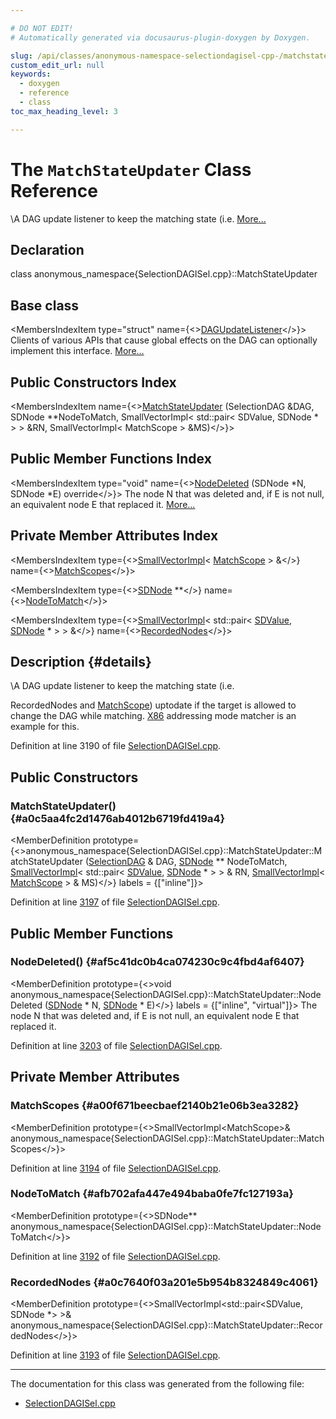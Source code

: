 ```yaml
---

# DO NOT EDIT!
# Automatically generated via docusaurus-plugin-doxygen by Doxygen.

slug: /api/classes/anonymous-namespace-selectiondagisel-cpp-/matchstateupdater
custom_edit_url: null
keywords:
  - doxygen
  - reference
  - class
toc_max_heading_level: 3

---
```





# The `MatchStateUpdater` Class Reference

<DoxygenPage pluginConfig={pluginConfig}>

\\A DAG update listener to keep the matching state (i.e. <a href="#details">More...</a>

## Declaration

<CodeBlock>class anonymous_namespace{SelectionDAGISel.cpp}::MatchStateUpdater</CodeBlock>

## Base class

<MembersIndex>

<MembersIndexItem
  type="struct"
  name={<><a href="/docs/api/structs/llvm/selectiondag/dagupdatelistener">DAGUpdateListener</a></>}>
Clients of various APIs that cause global effects on the DAG can optionally implement this interface. <a href="/docs/api/structs/llvm/selectiondag/dagupdatelistener/#details">More...</a>
</MembersIndexItem>

</MembersIndex>

## Public Constructors Index

<MembersIndex>

<MembersIndexItem
  name={<><a href="#a0c5aa4fc2d1476ab4012b6719fd419a4">MatchStateUpdater</a> (SelectionDAG &amp;DAG, SDNode &#42;&#42;NodeToMatch, SmallVectorImpl&lt; std::pair&lt; SDValue, SDNode &#42; &gt; &gt; &amp;RN, SmallVectorImpl&lt; MatchScope &gt; &amp;MS)</>}>
</MembersIndexItem>

</MembersIndex>

## Public Member Functions Index

<MembersIndex>

<MembersIndexItem
  type="void"
  name={<><a href="#af5c41dc0b4ca074230c9c4fbd4af6407">NodeDeleted</a> (SDNode &#42;N, SDNode &#42;E) override</>}>
The node N that was deleted and, if E is not null, an equivalent node E that replaced it. <a href="#af5c41dc0b4ca074230c9c4fbd4af6407">More...</a>
</MembersIndexItem>

</MembersIndex>

## Private Member Attributes Index

<MembersIndex>

<MembersIndexItem
  type={<><a href="/docs/api/classes/llvm/smallvectorimpl">SmallVectorImpl</a>&lt; <a href="/docs/api/structs/anonymous-namespace-selectiondagisel-cpp-/matchscope">MatchScope</a> &gt; &amp;</>}
  name={<><a href="#a00f671beecbaef2140b21e06b3ea3282">MatchScopes</a></>}>
</MembersIndexItem>

<MembersIndexItem
  type={<><a href="/docs/api/classes/llvm/sdnode">SDNode</a> &#42;&#42;</>}
  name={<><a href="#afb702afa447e494baba0fe7fc127193a">NodeToMatch</a></>}>
</MembersIndexItem>

<MembersIndexItem
  type={<><a href="/docs/api/classes/llvm/smallvectorimpl">SmallVectorImpl</a>&lt; std::pair&lt; <a href="/docs/api/classes/llvm/sdvalue">SDValue</a>, <a href="/docs/api/classes/llvm/sdnode">SDNode</a> &#42; &gt; &gt; &amp;</>}
  name={<><a href="#a0c7640f03a201e5b954b8324849c4061">RecordedNodes</a></>}>
</MembersIndexItem>

</MembersIndex>

## Description {#details}

\\A DAG update listener to keep the matching state (i.e.

RecordedNodes and <a href="/docs/api/structs/anonymous-namespace-selectiondagisel-cpp-/matchscope">MatchScope</a>) uptodate if the target is allowed to change the DAG while matching. <a href="/docs/api/namespaces/llvm/x86">X86</a> addressing mode matcher is an example for this.

Definition at line 3190 of file <a href="/docs/api/files/lib/lib/codegen/lib/codegen/selectiondag/selectiondagisel-cpp">SelectionDAGISel.cpp</a>.

<SectionDefinition>

## Public Constructors

### MatchStateUpdater() {#a0c5aa4fc2d1476ab4012b6719fd419a4}

<MemberDefinition
  prototype={<>anonymous&#95;namespace&#123;SelectionDAGISel.cpp&#125;::MatchStateUpdater::MatchStateUpdater (<a href="/docs/api/classes/llvm/selectiondag">SelectionDAG</a> &amp; DAG, <a href="/docs/api/classes/llvm/sdnode">SDNode</a> &#42;&#42; NodeToMatch, <a href="/docs/api/classes/llvm/smallvectorimpl">SmallVectorImpl</a>&lt; std::pair&lt; <a href="/docs/api/classes/llvm/sdvalue">SDValue</a>, <a href="/docs/api/classes/llvm/sdnode">SDNode</a> &#42; &gt; &gt; &amp; RN, <a href="/docs/api/classes/llvm/smallvectorimpl">SmallVectorImpl</a>&lt; <a href="/docs/api/structs/anonymous-namespace-selectiondagisel-cpp-/matchscope">MatchScope</a> &gt; &amp; MS)</>}
  labels = {["inline"]}>

Definition at line <a href="/docs/api/files/lib/lib/codegen/lib/codegen/selectiondag/selectiondagisel-cpp/#l03197">3197</a> of file <a href="/docs/api/files/lib/lib/codegen/lib/codegen/selectiondag/selectiondagisel-cpp">SelectionDAGISel.cpp</a>.
</MemberDefinition>

</SectionDefinition>

<SectionDefinition>

## Public Member Functions

### NodeDeleted() {#af5c41dc0b4ca074230c9c4fbd4af6407}

<MemberDefinition
  prototype={<>void anonymous&#95;namespace&#123;SelectionDAGISel.cpp&#125;::MatchStateUpdater::NodeDeleted (<a href="/docs/api/classes/llvm/sdnode">SDNode</a> &#42; N, <a href="/docs/api/classes/llvm/sdnode">SDNode</a> &#42; E)</>}
  labels = {["inline", "virtual"]}>
The node N that was deleted and, if E is not null, an equivalent node E that replaced it.

Definition at line <a href="/docs/api/files/lib/lib/codegen/lib/codegen/selectiondag/selectiondagisel-cpp/#l03203">3203</a> of file <a href="/docs/api/files/lib/lib/codegen/lib/codegen/selectiondag/selectiondagisel-cpp">SelectionDAGISel.cpp</a>.
</MemberDefinition>

</SectionDefinition>

<SectionDefinition>

## Private Member Attributes

### MatchScopes {#a00f671beecbaef2140b21e06b3ea3282}

<MemberDefinition
  prototype={<>SmallVectorImpl&lt;MatchScope&gt;&amp; anonymous&#95;namespace&#123;SelectionDAGISel.cpp&#125;::MatchStateUpdater::MatchScopes</>}>

Definition at line <a href="/docs/api/files/lib/lib/codegen/lib/codegen/selectiondag/selectiondagisel-cpp/#l03194">3194</a> of file <a href="/docs/api/files/lib/lib/codegen/lib/codegen/selectiondag/selectiondagisel-cpp">SelectionDAGISel.cpp</a>.
</MemberDefinition>

### NodeToMatch {#afb702afa447e494baba0fe7fc127193a}

<MemberDefinition
  prototype={<>SDNode&#42;&#42; anonymous&#95;namespace&#123;SelectionDAGISel.cpp&#125;::MatchStateUpdater::NodeToMatch</>}>

Definition at line <a href="/docs/api/files/lib/lib/codegen/lib/codegen/selectiondag/selectiondagisel-cpp/#l03192">3192</a> of file <a href="/docs/api/files/lib/lib/codegen/lib/codegen/selectiondag/selectiondagisel-cpp">SelectionDAGISel.cpp</a>.
</MemberDefinition>

### RecordedNodes {#a0c7640f03a201e5b954b8324849c4061}

<MemberDefinition
  prototype={<>SmallVectorImpl&lt;std::pair&lt;SDValue, SDNode &#42;&gt; &gt;&amp; anonymous&#95;namespace&#123;SelectionDAGISel.cpp&#125;::MatchStateUpdater::RecordedNodes</>}>

Definition at line <a href="/docs/api/files/lib/lib/codegen/lib/codegen/selectiondag/selectiondagisel-cpp/#l03193">3193</a> of file <a href="/docs/api/files/lib/lib/codegen/lib/codegen/selectiondag/selectiondagisel-cpp">SelectionDAGISel.cpp</a>.
</MemberDefinition>

</SectionDefinition>

<hr/>

The documentation for this class was generated from the following file:

<ul>
<li><a href="/docs/api/files/lib/lib/codegen/lib/codegen/selectiondag/selectiondagisel-cpp">SelectionDAGISel.cpp</a></li>
</ul>

</DoxygenPage>
